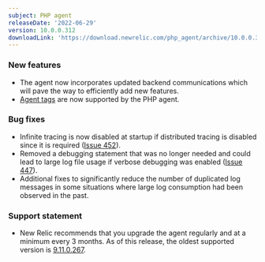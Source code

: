 ```yaml
---
subject: PHP agent
releaseDate: '2022-06-29'
version: 10.0.0.312
downloadLink: 'https://download.newrelic.com/php_agent/archive/10.0.0.312'
---
```


### New features ###
* The agent now incorporates updated backend communications which will pave the way to efficiently add new features.
* [Agent tags](/docs/new-relic-solutions/new-relic-one/core-concepts/use-tags-help-organize-find-your-data/) are now supported by the PHP agent.

### Bug fixes ###
* Infinite tracing is now disabled at startup if distributed tracing is disabled since it is required ([Issue 452](https://github.com/newrelic/newrelic-php-agent/issues/452)).
* Removed a debugging statement that was no longer needed and could lead to large log file usage if verbose debugging was enabled ([Issue 447](https://github.com/newrelic/newrelic-php-agent/issues/447)).
* Additional fixes to significantly reduce the number of duplicated log messages in some situations where large log consumption had been observed in the past.

### Support statement ###
* New Relic recommends that you upgrade the agent regularly and at a minimum every 3 months. As of this release, the oldest supported version is [9.11.0.267](/docs/release-notes/agent-release-notes/php-release-notes/php-agent-9110267/).

